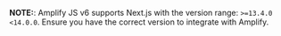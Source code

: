 <Callout warning>

**NOTE:**: Amplify JS v6 supports Next.js with the version range: `>=13.4.0 <14.0.0`.
Ensure you have the correct version to integrate with Amplify.

</Callout>
